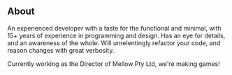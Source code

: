 ## About

An experienced developer with a taste for the functional and minimal, with 15+ years of experience in programming and design. Has an eye for details, and an awareness of the whole. Will unrelentingly refactor your code, and reason changes with great verbosity.

Currently working as the Director of Mellow Pty Ltd, we're making games!
